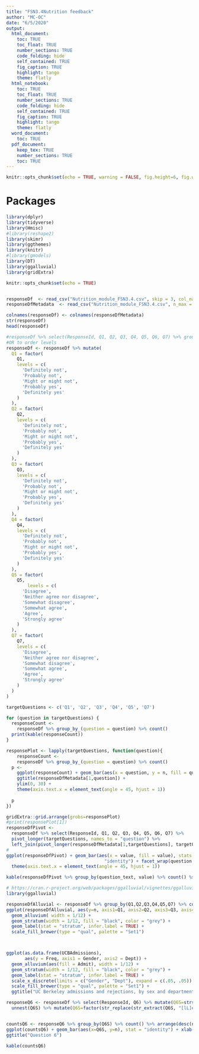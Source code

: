 ```yaml
---
title: "FSN3.4Nutrition feedback"
author: "MC-OC"
date: "6/5/2020"
output:
  html_document:
    toc: TRUE
    toc_float: TRUE
    number_sections: TRUE
    code_folding: hide
    self_contained: TRUE 
    fig_caption: TRUE
    highlight: tango
    theme: flatly
  html_notebook: 
    toc: TRUE
    toc_float: TRUE
    number_sections: TRUE
    code_folding: hide
    self_contained: TRUE 
    fig_caption: TRUE
    highlight: tango
    theme: flatly
  word_document:
    toc: TRUE
  pdf_document:
    keep_tex: TRUE
    number_sections: TRUE
    toc: TRUE
---
```


```r
knitr::opts_chunk$set(echo = TRUE, warning = FALSE, fig.height=6, fig.width=10)

```

# Packages

```r
library(dplyr)
library(tidyverse)
library(Hmisc)
#library(reshape2)
library(skimr)
library(ggthemes)
library(knitr)
#library(gmodels)
library(DT)
library(ggalluvial)
library(gridExtra)


```


```r
knitr::opts_chunk$set(echo = TRUE)


responseDf  <- read_csv("Nutrition_module_FSN3.4.csv", skip = 3, col_names=FALSE )
responseDfMetadata  <- read_csv("Nutrition_module_FSN3.4.csv", n_max = 1 )

colnames(responseDf) <- colnames(responseDfMetadata)
str(responseDf)
head(responseDf)
```

```r
#responseDf %>% select(ResponseId, Q1, Q2, Q3, Q4, Q5, Q6, Q7) %>% group_by(Q1, Q2) %>% count()
#OR to order levels
responseDf <- responseDf %>% mutate(
  Q1 = factor(
    Q1,
    levels = c(
      'Definitely not',
      'Probably not',
      'Might or might not',
      'Probably yes',
      'Definitely yes'
    )
  ),
  Q2 = factor(
    Q2,
    levels = c(
      'Definitely not',
      'Probably not',
      'Might or might not',
      'Probably yes',
      'Definitely yes'
    )
  ),
  Q3 = factor(
    Q3,
    levels = c(
      'Definitely not',
      'Probably not',
      'Might or might not',
      'Probably yes',
      'Definitely yes'
    )
  ),
  Q4 = factor(
    Q4,
    levels = c(
      'Definitely not',
      'Probably not',
      'Might or might not',
      'Probably yes',
      'Definitely yes'
    )
  ),
  Q5 = factor(
    Q5,
        levels = c(
      'Disagree',
      'Neither agree nor disagree',
      'Somewhat disagree',
      'Somewhat agree',
      'Agree',
      'Strongly agree'
    )
  ),
  Q7 = factor(
    Q7,
    levels = c(
      'Disagree',
      'Neither agree nor disagree',
      'Somewhat disagree',
      'Somewhat agree',
      'Agree',
      'Strongly agree'
    )
  )
)

```




```r
targetQuestions <- c('Q1', 'Q2', 'Q3', 'Q4', 'Q5', 'Q7')
```

```r

for (question in targetQuestions) {
  responseCount <-
    responseDf %>% group_by_(question = question) %>% count()
  print(kable(responseCount))
}

responsePlot <- lapply(targetQuestions, function(question){
    responseCount <-
    responseDf %>% group_by_(question = question) %>% count()
  p <-
    ggplot(responseCount) + geom_bar(aes(x = question, y = n, fill = question), stat = "identity") +
    ggtitle(responseDfMetadata[1,question]) +
    ylim(0, 30) +
    theme(axis.text.x = element_text(angle = 45, hjust = 1))
    
  p
})

gridExtra::grid.arrange(grobs=responsePlot)
#print(responsePlot[1])
responseDfPivot <-
  responseDf %>% select(ResponseId, Q1, Q2, Q3, Q4, Q5, Q6, Q7) %>%
  pivot_longer(targetQuestions, names_to = "question") %>%
  left_join(pivot_longer(responseDfMetadata[1,targetQuestions], targetQuestions, names_to ="question", values_to="question_text"), "question")
# 
ggplot(responseDfPivot) + geom_bar(aes(x = value, fill = value), stats =
                                     "identity") + facet_wrap(question ~ ., scales = "free_x") +
  theme(axis.text.x = element_text(angle = 45, hjust = 1))

kable(responseDfPivot %>% group_by(question_text, value) %>% count() %>% pivot_wider(names_from=value, values_from ="n"))
```

```r
# https://cran.r-project.org/web/packages/ggalluvial/vignettes/ggalluvial.html
library(ggalluvial)

responseDfAlluvial <- responseDf %>% group_by(Q1,Q2,Q3,Q4,Q5,Q7) %>% count()
ggplot(responseDfAlluvial, aes(y=n, axis1=Q1, axis2=Q2, axis3=Q3, axis4=Q4)) + 
  geom_alluvium( width = 1/12) +
  geom_stratum(width = 1/12, fill = "black", color = "grey") +
  geom_label(stat = "stratum", infer.label = TRUE) +
  scale_fill_brewer(type = "qual", palette = "Set1") 



ggplot(as.data.frame(UCBAdmissions),
       aes(y = Freq, axis1 = Gender, axis2 = Dept)) +
  geom_alluvium(aes(fill = Admit), width = 1/12) +
  geom_stratum(width = 1/12, fill = "black", color = "grey") +
  geom_label(stat = "stratum", infer.label = TRUE) +
  scale_x_discrete(limits = c("Gender", "Dept"), expand = c(.05, .05)) +
  scale_fill_brewer(type = "qual", palette = "Set1") +
  ggtitle("UC Berkeley admissions and rejections, by sex and department")

```

```r

responseQ6 <- responseDf %>% select(ResponseId, Q6) %>% mutate(Q6S=strsplit(str_replace_all(Q6, ",L", "\tL"), "\t")) %>% 
  unnest(Q6S) %>% mutate(Q6S=factor(str_replace(str_extract(Q6S, "[lL]ecture [0-9]*"), "l", "L"), levels =paste("Lecture", seq(1,13))))


countsQ6 <- responseQ6 %>% group_by(Q6S) %>% count() %>% arrange(desc(n)) 
ggplot(countsQ6) + geom_bar(aes(x=Q6S, y=n), stat = "identity") + xlab("Lecture") + ylab("nunber of preferences")+ coord_flip() +
ggtitle("Question 6")

kable(countsQ6)

```
